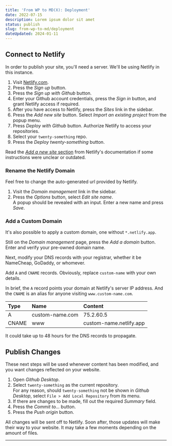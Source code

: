 ```yaml
---
title: 'From WP to MD(X): Deployment'
date: 2022-07-15
description: Lorem ipsum dolor sit amet
status: publish
slug: from-wp-to-md/deployment
dateUpdated: 2024-01-11
---
```


## Connect to Netlify
In order to publish your site, you'll need a server. We'll be using Netlify in this instance.

1. Visit [Netlify.com](https://netlify.com).
2. Press the *Sign up* button.
3. Press the *Sign up with Github* button.
4. Enter your Github account credentials, press the *Sign in* button, and grant Netlify access if required.
5. After you have access to Netlify, press the *Sites* link in the sidebar.
6. Press the *Add new site* button. Select *Import an existing project* from the popup menu.
7. Press *Deploy with Github* button. Authorize Netlify to access your repositories.
8. Select your `twenty-something` repo.
9. Press the *Deploy twenty-something* button.

<Callout variant="info" title="More Help">Read the [*Add a new site* section](https://docs.netlify.com/welcome/add-new-site/#import-from-an-existing-repository) from Netlify's documentation if some instructions were unclear or outdated.</Callout>

### Rename the Netlify Domain

Feel free to change the auto-generated url provided by Netlify. 

1. Visit the *Domain management* link in the sidebar.
2. Press the *Options* button, select *Edit site name*.  
A popup should be revealed with an input. Enter a new name and press *Save*.

### Add a Custom Domain

It's also possible to apply a custom domain, one without `*.netlify.app`. 

Still on the *Domain management* page, press the *Add a domain* button. Enter and verify your pre-owned domain name.

Next, modify your DNS records with your registrar, whether it be NameCheap, GoDaddy, or whomever. 

Add `A` and `CNAME` records. Obviously, replace `custom-name` with your own details.

In brief, the `A` record points your domain at Netlify's server IP address. And the `CNAME` is an alias for anyone visiting `www.custom-name.com`.

| Type  | Name                 | Content
|:------|:---------------------|:------------------------
| A     | custom-name.com      | 75.2.60.5
| CNAME | www                  | custom-name.netlify.app

<Callout variant="info" title="Info">It could take up to 48 hours for the DNS records to propagate.</Callout>

## Publish Changes

These next steps will be used whenever content has been modified, and you want changes reflected on your website. 

1. Open *Github Desktop*.
2. Select `twenty-something` as the current repository.  
For any reason, should `twenty-something` not be shown in *Github Desktop*, select `File > Add Local Repository` from its menu.
3. If there are changes to be made, fill out the required *Summary* field.
4. Press the *Commit to…* button.
5. Press the *Push origin* button.

All changes will be sent off to Netlify. Soon after, those updates will make their way to your website. It may take a few moments depending on the amount of files.

---

<TOC />
